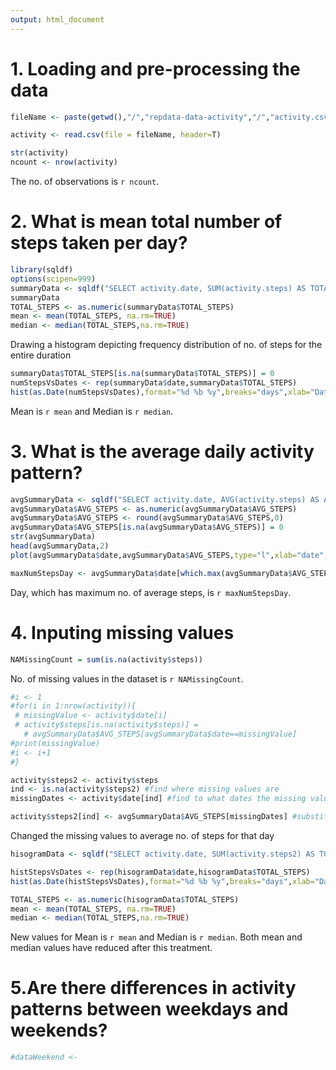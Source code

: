 ```yaml
---
output: html_document
---
```


1. Loading and pre-processing the data
======================================

```r
fileName <- paste(getwd(),"/","repdata-data-activity","/","activity.csv",sep="")

activity <- read.csv(file = fileName, header=T)

str(activity)
ncount <- nrow(activity)
```
The no. of observations is `r ncount`.

2. What is mean total number of steps taken per day?
====================================================

```r
library(sqldf)
options(scipen=999)
summaryData <- sqldf("SELECT activity.date, SUM(activity.steps) AS TOTAL_STEPS FROM activity GROUP BY activity.date")
summaryData
TOTAL_STEPS <- as.numeric(summaryData$TOTAL_STEPS)
mean <- mean(TOTAL_STEPS, na.rm=TRUE)
median <- median(TOTAL_STEPS,na.rm=TRUE)
```


Drawing a histogram depicting frequency distribution of no. of steps for the entire duration

```r
summaryData$TOTAL_STEPS[is.na(summaryData$TOTAL_STEPS)] = 0
numStepsVsDates <- rep(summaryData$date,summaryData$TOTAL_STEPS)
hist(as.Date(numStepsVsDates),format="%d %b %y",breaks="days",xlab="Date",ylab="No. of steps",freq=TRUE)

```

Mean is `r mean` and Median is `r median`.

3. What is the average daily activity pattern?
==============================================

```r
avgSummaryData <- sqldf("SELECT activity.date, AVG(activity.steps) AS AVG_STEPS FROM activity GROUP BY activity.date")
avgSummaryData$AVG_STEPS <- as.numeric(avgSummaryData$AVG_STEPS)
avgSummaryData$AVG_STEPS <- round(avgSummaryData$AVG_STEPS,0)
avgSummaryData$AVG_STEPS[is.na(avgSummaryData$AVG_STEPS)] = 0
str(avgSummaryData)
head(avgSummaryData,2)
plot(avgSummaryData$date,avgSummaryData$AVG_STEPS,type="l",xlab="date",ylab="Average no. of steps per day")

maxNumStepsDay <- avgSummaryData$date[which.max(avgSummaryData$AVG_STEPS)]

```

Day, which has maximum no. of average steps,  is `r maxNumStepsDay`.


4. Inputing missing values
===========================

```r
NAMissingCount = sum(is.na(activity$steps))

```

No. of missing values in the dataset is `r NAMissingCount`.


```r
#i <- 1
#for(i in 1:nrow(activity)){
 # missingValue <- activity$date[i]
 # activity$steps[is.na(activity$steps)] =     
   # avgSummaryData$AVG_STEPS[avgSummaryData$date==missingValue]
#print(missingValue)
#i <- i+1
#}

activity$steps2 <- activity$steps
ind <- is.na(activity$steps2) #find where missing values are
missingDates <- activity$date[ind] #find to what dates the missing values belong to

activity$steps2[ind] <- avgSummaryData$AVG_STEPS[missingDates] #substitute the missing values with average values of no. of steps for that date


```

Changed the missing values to average no. of steps for that day

```r

hisogramData <- sqldf("SELECT activity.date, SUM(activity.steps2) AS TOTAL_STEPS FROM activity GROUP BY activity.date")

histStepsVsDates <- rep(hisogramData$date,hisogramData$TOTAL_STEPS)
hist(as.Date(histStepsVsDates),format="%d %b %y",breaks="days",xlab="Date",ylab="No. of steps",freq=TRUE)

TOTAL_STEPS <- as.numeric(hisogramData$TOTAL_STEPS)
mean <- mean(TOTAL_STEPS, na.rm=TRUE)
median <- median(TOTAL_STEPS,na.rm=TRUE)
```

New values for Mean is `r mean` and Median is `r median`.
Both mean and median values have reduced after this treatment.


5.Are there differences in activity patterns between weekdays and weekends?
============================================================================

```r
#dataWeekend <- 
```